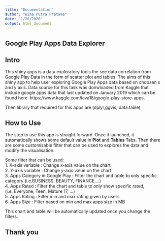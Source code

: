 ```yaml
---
title: "Documentation"
author: "Bima Putra Pratama"
date: "1/20/2020"
output: html_document
---
```


## Google Play Apps Data Explorer

## Intro

This shiny apps is a data exploratory tools the see data correlation from Google Play Data in the form of scatter plot and tables. The aims of this shiny app to help user exploring Google Play Apps data based on choosen x and y axis. Data source for this task was donwloaded from Kaggle that include google apps data that last updated on January 2019 which can be found here: https://www.kaggle.com/lava18/google-play-store-apps.

Then library that required for this apps are (dplyr,ggvis, data.table)

## How to Use

The step to use this app is straight forward. Once it launched, it automatically shows some default value in **Plot** and **Tables** Tabs. Then there are some customisable filter that can be used to explores the data and modify the visualisation.

Some filter that can be used:<br>
1. X-axis variable : Change x-axis value on the chart <br>
2. Y-axis variable : Change y-axis value on the chart <br>
3. Apps Category in Google Play : Filter the chart and table to only specific category (i.e.BUSINESS, BEAUTY, FINANCE,...) <br>
4. Apps Rated : Filter the chart and table to only show specific rated, (i.e. Everyone, Teen, Mature 17, ...) <br>
5. Apps Rating : Filter min and max rating given by users <br>
6. Apps Size : Filter based on min and max apps size in MB

This chart and table will be automatically updated once you change the filters.

## Thank you
